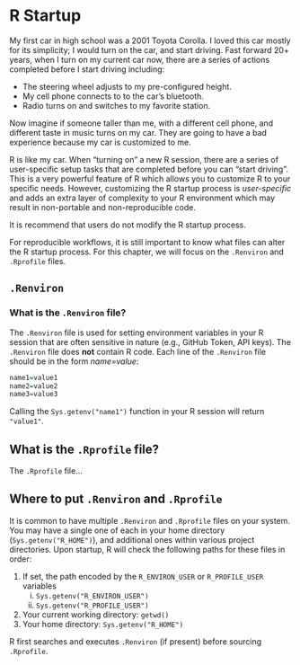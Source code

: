 # R Startup

My first car in high school was a 2001 Toyota Corolla. I loved this car mostly for its simplicity; I would turn on the car, and start driving. Fast forward 20+ years, when I turn on my current car now, there are a series of actions completed before I start driving including:

-   The steering wheel adjusts to my pre-configured height.
-   My cell phone connects to to the car's bluetooth.
-   Radio turns on and switches to my favorite station.

Now imagine if someone taller than me, with a different cell phone, and different taste in music turns on my car. They are going to have a bad experience because my car is customized to me.

R is like my car. When "turning on" a new R session, there are a series of user-specific setup tasks that are completed before you can "start driving". This is a very powerful feature of R which allows you to customize R to your specific needs. However, customizing the R startup process is *user-specific* and adds an extra layer of complexity to your R environment which may result in non-portable and non-reproducible code.

::: callout-warning
It is recommend that users do not modify the R startup process.
:::

For reproducible workflows, it is still important to know what files can alter the R startup process. For this chapter, we will focus on the `.Renviron` and `.Rprofile` files.

## `.Renviron`

### What is the `.Renviron` file?

The `.Renviron` file is used for setting environment variables in your R session that are often sensitive in nature (e.g., GitHub Token, API keys). The `.Renviron` file does **not** contain R code. Each line of the `.Renviron` file should be in the form *name=value*:

``` R
name1=value1
name2=value2
name3=value3
```

Calling the `Sys.getenv("name1")` function in your R session will return `"value1"`.

## What is the `.Rprofile` file?

The `.Rprofile` file...

## Where to put `.Renviron` and `.Rprofile`

It is common to have multiple `.Renviron` and `.Rprofile` files on your system. You may have a single one of each in your home directory (`Sys.getenv("R_HOME")`), and additional ones within various project directories. Upon startup, R will check the following paths for these files in order:

1.  If set, the path encoded by the `R_ENVIRON_USER` or `R_PROFILE_USER` variables
    i.  `Sys.getenv("R_ENVIRON_USER")`
    ii. `Sys.getenv("R_PROFILE_USER")`
2.  Your current working directory: `getwd()`
3.  Your home directory: `Sys.getenv("R_HOME")`

::: callout-important
R first searches and executes `.Renviron` (if present) before sourcing `.Rprofile`.
:::
